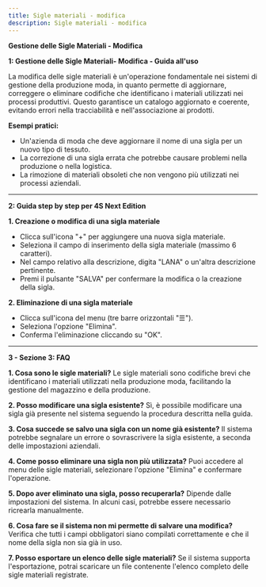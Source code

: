 ```yaml
---
title: Sigle materiali - modifica
description: Sigle materiali - modifica
---
```


**Gestione delle Sigle Materiali - Modifica**

&#x20;**1: Gestione delle Sigle Materiali- Modifica - Guida all'uso**

La modifica delle sigle materiali è un'operazione fondamentale nei sistemi di gestione della produzione moda, in quanto permette di aggiornare, correggere o eliminare codifiche che identificano i materiali utilizzati nei processi produttivi. Questo garantisce un catalogo aggiornato e coerente, evitando errori nella tracciabilità e nell'associazione ai prodotti.

**Esempi pratici:**

* Un'azienda di moda che deve aggiornare il nome di una sigla per un nuovo tipo di tessuto.
* La correzione di una sigla errata che potrebbe causare problemi nella produzione o nella logistica.
* La rimozione di materiali obsoleti che non vengono più utilizzati nei processi aziendali.

***

&#x20;**2: Guida step by step per 4S Next Edition**

**1. Creazione o modifica di una sigla materiale**

* Clicca sull'icona "+" per aggiungere una nuova sigla materiale.
* Seleziona il campo di inserimento della sigla materiale (massimo 6 caratteri).
* Nel campo relativo alla descrizione, digita "LANA" o un'altra descrizione pertinente.
* Premi il pulsante "SALVA" per confermare la modifica o la creazione della sigla.

**2. Eliminazione di una sigla materiale**

* Clicca sull'icona del menu (tre barre orizzontali "☰").
* Seleziona l'opzione "Elimina".
* Conferma l'eliminazione cliccando su "OK".

***

**3 - Sezione 3: FAQ**

**1. Cosa sono le sigle materiali?**
Le sigle materiali sono codifiche brevi che identificano i materiali utilizzati nella produzione moda, facilitando la gestione del magazzino e della produzione.

**2. Posso modificare una sigla esistente?**
Sì, è possibile modificare una sigla già presente nel sistema seguendo la procedura descritta nella guida.

**3. Cosa succede se salvo una sigla con un nome già esistente?**
Il sistema potrebbe segnalare un errore o sovrascrivere la sigla esistente, a seconda delle impostazioni aziendali.

**4. Come posso eliminare una sigla non più utilizzata?**
Puoi accedere al menu delle sigle materiali, selezionare l'opzione "Elimina" e confermare l'operazione.

**5. Dopo aver eliminato una sigla, posso recuperarla?**
Dipende dalle impostazioni del sistema. In alcuni casi, potrebbe essere necessario ricrearla manualmente.

**6. Cosa fare se il sistema non mi permette di salvare una modifica?**
Verifica che tutti i campi obbligatori siano compilati correttamente e che il nome della sigla non sia già in uso.

**7. Posso esportare un elenco delle sigle materiali?**
Se il sistema supporta l'esportazione, potrai scaricare un file contenente l'elenco completo delle sigle materiali registrate.